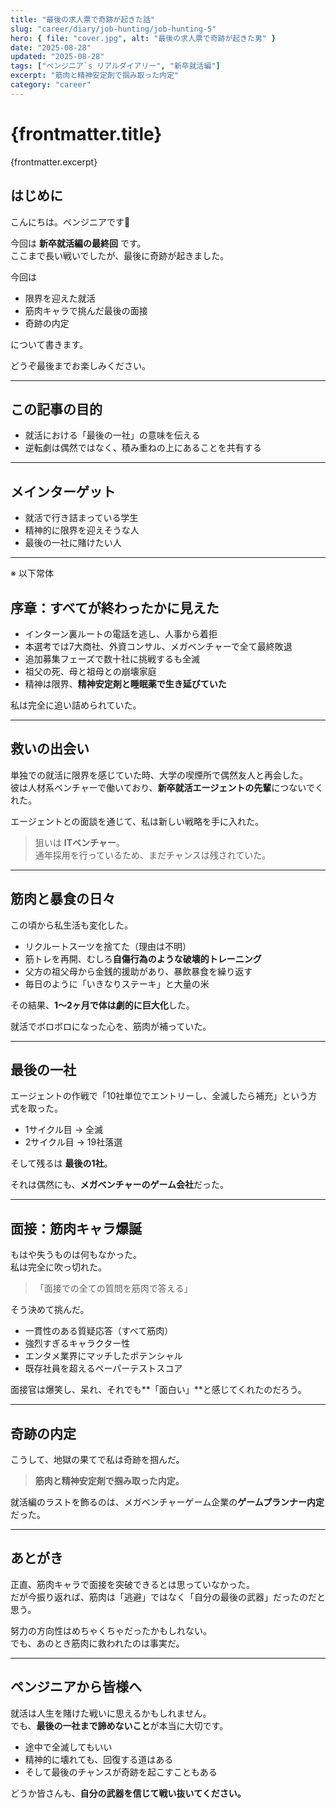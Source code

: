 ```yaml
---
title: "最後の求人票で奇跡が起きた話"
slug: "career/diary/job-hunting/job-hunting-5"
hero: { file: "cover.jpg", alt: "最後の求人票で奇跡が起きた男" }
date: "2025-08-28"
updated: "2025-08-28"
tags: ["ペンジニア`s リアルダイアリー", "新卒就活編"]
excerpt: "筋肉と精神安定剤で掴み取った内定"
category: "career"
---
```

# {frontmatter.title}
{frontmatter.excerpt}

## はじめに

こんにちは。ペンジニアです🐧

今回は **新卒就活編の最終回** です。  
ここまで長い戦いでしたが、最後に奇跡が起きました。  

今回は
- 限界を迎えた就活
- 筋肉キャラで挑んだ最後の面接
- 奇跡の内定

について書きます。  

どうぞ最後までお楽しみください。

---

## この記事の目的

- 就活における「最後の一社」の意味を伝える  
- 逆転劇は偶然ではなく、積み重ねの上にあることを共有する  

---

## メインターゲット

- 就活で行き詰まっている学生  
- 精神的に限界を迎えそうな人  
- 最後の一社に賭けたい人  

---

※ 以下常体

## 序章：すべてが終わったかに見えた

- インターン裏ルートの電話を逃し、人事から着拒  
- 本選考では7大商社、外資コンサル、メガベンチャーで全て最終敗退  
- 追加募集フェーズで数十社に挑戦するも全滅  
- 祖父の死、母と祖母との崩壊家庭  
- 精神は限界、**精神安定剤と睡眠薬で生き延びていた**  

私は完全に追い詰められていた。

---

## 救いの出会い

単独での就活に限界を感じていた時、大学の喫煙所で偶然友人と再会した。  
彼は人材系ベンチャーで働いており、**新卒就活エージェントの先輩**につないでくれた。  

エージェントとの面談を通じて、私は新しい戦略を手に入れた。  

> 狙いは **ITベンチャー**。  
> 通年採用を行っているため、まだチャンスは残されていた。

---

## 筋肉と暴食の日々

この頃から私生活も変化した。  

- リクルートスーツを捨てた（理由は不明）  
- 筋トレを再開、むしろ**自傷行為のような破壊的トレーニング**  
- 父方の祖父母から金銭的援助があり、暴飲暴食を繰り返す  
- 毎日のように「いきなりステーキ」と大量の米  

その結果、**1〜2ヶ月で体は劇的に巨大化**した。  

就活でボロボロになった心を、筋肉が補っていた。

---

## 最後の一社

エージェントの作戦で「10社単位でエントリーし、全滅したら補充」という方式を取った。  

- 1サイクル目 → 全滅  
- 2サイクル目 → 19社落選  

そして残るは **最後の1社**。  

それは偶然にも、**メガベンチャーのゲーム会社**だった。

---

## 面接：筋肉キャラ爆誕

もはや失うものは何もなかった。  
私は完全に吹っ切れた。  

> 「面接での全ての質問を筋肉で答える」  

そう決めて挑んだ。  

- 一貫性のある質疑応答（すべて筋肉）  
- 強烈すぎるキャラクター性  
- エンタメ業界にマッチしたポテンシャル  
- 既存社員を超えるペーパーテストスコア  

面接官は爆笑し、呆れ、それでも**「面白い」**と感じてくれたのだろう。  

---

## 奇跡の内定

こうして、地獄の果てで私は奇跡を掴んだ。  

> **筋肉と精神安定剤で掴み取った内定。**

就活編のラストを飾るのは、メガベンチャーゲーム企業の**ゲームプランナー内定**だった。

---

## あとがき

正直、筋肉キャラで面接を突破できるとは思っていなかった。  
だが今振り返れば、筋肉は「逃避」ではなく「自分の最後の武器」だったのだと思う。  

努力の方向性はめちゃくちゃだったかもしれない。  
でも、あのとき筋肉に救われたのは事実だ。  

---

## ペンジニアから皆様へ

就活は人生を賭けた戦いに思えるかもしれません。  
でも、**最後の一社まで諦めないこと**が本当に大切です。  

- 途中で全滅してもいい  
- 精神的に壊れても、回復する道はある  
- そして最後のチャンスが奇跡を起こすこともある  

どうか皆さんも、**自分の武器を信じて戦い抜いてください。**
